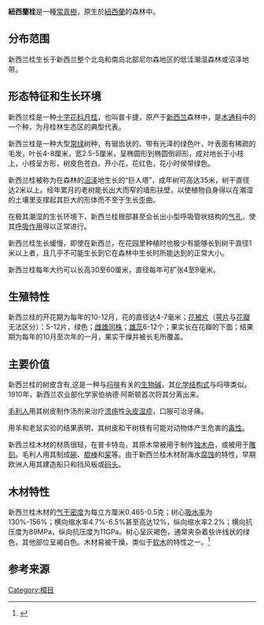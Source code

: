 {{speciesbox
|image = Laurelia novae-zelandiae 13.JPG 
|image_caption = 
|genus = Laurelia
|species = novae-zelandiae
|authority = {{tsl|en|Allan Cunningham (botanist)|艾伦· 坎宁安 (植物学家)|A.Cunn.}}
}}

'''紐西蘭桂'''是一種[[常綠植物|常青]][[樹|樹]]，原生於[[紐西蘭|紐西蘭]]的森林中。

[[Category:樟目|Category:樟目]]

== 分布范围 ==

新西兰桂生长于新西兰整个北岛和南岛北部尼尔森地区的低洼潮湿森林或沼泽地带。

== 形态特征和生长环境 ==
新西兰桂是一种[[十字花科|十字花科]][[月桂|月桂]]，也叫普卡捷，原产于[[新西兰|新西兰]]森林中，是[[木通科|木通科]]中的一个种，为月桂林生态区的典型代表。

新西兰桂是一种大型[[常绿|常绿]]树种，有锯齿状的、带有光泽的绿色叶，叶表面有稀疏的毛发，叶长4-8厘米，宽2.5-5厘米，呈椭圆形到椭圆倒卵形，成对地长于小枝上，小枝呈方形，树皮色苍白。开小花，花红色，花小时侯带绿色。

新西兰桂被称为在森林的[[沼泽|沼泽]]地生长的“巨人塔”，成年树可高达35米，树干直径达2米以上。经年累月的老树能长出大而窄的墙形扶壁，以使植物自身得以在潮湿的土壤里支撑起其巨大的形体而不至于生长歪曲。

在极其潮湿的生长环境下，新西兰桂根部甚至会长出小型呼吸管状结构的[[气孔|气孔]]，使其[[呼吸作用|呼吸作用]]得以正常进行。

新西兰桂生长缓慢，即使在新西兰，在花园里种植时也极少有能够长到树干直径1米以上者，且几乎不可能生长到它在森林中生长时所能达到的正常大小。

新西兰桂每年大约可以长高30至60厘米，直径每年可扩张4至9毫米。

== 生殖特性 ==

新西兰桂的开花期为每年的10-12月，花的直径达4-7毫米；[[花被片|花被片]]（[[萼片|萼片]]与[[花瓣|花瓣]]无法区分）：5-12片，绿色；[[雌雄同體|雌雄同株]]；[[雄蕊|雄蕊]]6-12个；果实长在花瓣的下面；结果期为每年的10月至次年的一月，果实干燥并被长毛所覆盖。

== 主要价值 ==

新西兰桂的树皮含有{{le|Pukateine|Pukateine}},这是一种与[[嗎啡|吗啡]]有关的[[生物鹼|生物碱]]，其[[化學結構式|化学结构式]]与吗啡类似。1910年，新西兰农业部化学家伯纳德·阿斯顿首次将其分离出来。

[[毛利人|毛利人]]用其树皮制作汤剂来治疗[[溃疡|溃疡]]性[[头皮糠疹|头皮湿疹]]，口服可治牙痛。

用羊和老鼠实验的结果表明，其树皮和干树枝有可能对动物体产生危害的[[毒性|毒性]]。

新西兰桂木材的材质很轻，在普卡特岛，其原木常被用于制作[[獨木舟|独木舟]]，或被用于[[雕刻|雕刻]]。毛利人用其制成[[碗|碗]]、[[棍棒|棍棒]]和[[桨板|桨]]等。由于新西兰桂木材耐海水[[腐蚀|腐蚀]]的特性，早期欧洲人用其建造船只和挡风板或[[碼頭|码头]]。

== 木材特性 ==
新西兰桂木材的[[气干密度|气干密度]]为每立方厘米0.465-0.5克；树心[[吸水性|吸水率]]为130%-156%；横向缩水率4.7%-6.5%甚至高达12%，纵向缩水率2.2%；横向抗压度为89MPa，纵向抗压度为11GPa。树心呈灰褐色，通常夹杂着些许线状的绿色，其他部位呈褐白色。木材易被干燥，类似于[[軟木|软木]]的特性之一。<ref>{{cite book|title=新西兰植物志 第一卷|author=Allan.H.H|year=1961年}}</ref>

== 参考来源 ==
{{reflist}}

{{Taxonbar|from=Q1005204}}